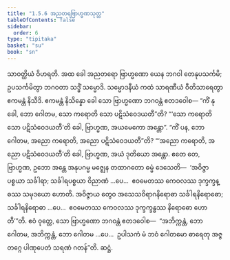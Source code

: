 ```yaml
---
title: "1.5.6 အညတရဗြာဟ္မဏသုတ္တ"
tableOfContents: false
sidebar:
  order: 6
type: "tipitaka"
basket: "su"
book: "sn"
---
```



<DynamicBreadcrumb />

<Division number="46" book="sn" e="ch" v="18" p="286">

<Paragraph number="332" book="sn">
သာဝတ္ထိယံ ဝိဟရတိ. အထ ခေါ အညတရော ဗြာဟ္မဏော ယေန ဘဂဝါ တေနုပသင်္ကမိ; ဥပသင်္ကမိတွာ ဘဂဝတာ သဒ္ဓိံ သမ္မောဒိ. သမ္မောဒနီယံ ကထံ သာရဏီယံ ဝီတိသာရေတွာ ဧကမန္တံ နိသီဒိ. ဧကမန္တံ နိသိန္နော ခေါ သော ဗြာဟ္မဏော ဘဂဝန္တံ ဧတဒဝေါစ—
</Paragraph>

<Paragraph number="333" book="sn">
“ကိံ နု ခေါ, ဘော ဂေါတမ, သော ကရောတိ သော ပဋိသံဝေဒယတီ”တိ? “‘သော ကရောတိ သော ပဋိသံဝေဒယတီ’တိ ခေါ, ဗြာဟ္မဏ, အယမေကော အန္တော”.
</Paragraph>

<Paragraph number="334" book="sn">
“ကိံ ပန, ဘော ဂေါတမ, အညော ကရောတိ, အညော ပဋိသံဝေဒယတီ”တိ? “‘အညော ကရောတိ, အညော ပဋိသံဝေဒယတီ’တိ ခေါ, ဗြာဟ္မဏ, အယံ ဒုတိယော အန္တော. ဧတေ တေ, ဗြာဟ္မဏ, ဥဘော အန္တေ အနုပဂမ္မ မဇ္ဈေန တထာဂတော ဓမ္မံ ဒေသေတိ—  ‘အဝိဇ္ဇာပစ္စယာ သင်္ခါရာ; သင်္ခါရပစ္စယာ ဝိညာဏံ …ပေ…  ဧဝမေတဿ ကေဝလဿ ဒုက္ခက္ခန္ဓဿ သမုဒယော ဟောတိ. အဝိဇ္ဇာယ တွေဝ အသေသဝိရာဂနိရောဓာ သင်္ခါရနိရောဓော; သင်္ခါရနိရောဓာ …ပေ…  ဧဝမေတဿ ကေဝလဿ ဒုက္ခက္ခန္ဓဿ နိရောဓော ဟောတီ’”တိ.
</Paragraph>

<Paragraph number="335" book="sn">
ဧဝံ ဝုတ္တေ, သော ဗြာဟ္မဏော ဘဂဝန္တံ ဧတဒဝေါစ—  “အဘိက္ကန္တံ, ဘော ဂေါတမ, အဘိက္ကန္တံ, ဘော ဂေါတမ …ပေ…  ဥပါသကံ မံ ဘဝံ ဂေါတမော ဓာရေတု အဇ္ဇတဂ္ဂေ ပါဏုပေတံ သရဏံ ဂတန်”တိ.

</Paragraph>
</Division>

<Paragraph number="336" type="center" book="sn">
ဆဋ္ဌံ.
</Paragraph>